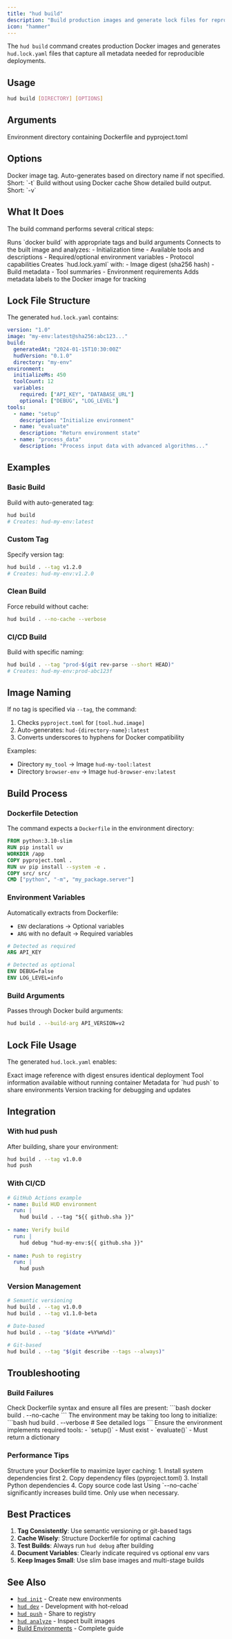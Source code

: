 ```yaml
---
title: "hud build"
description: "Build production images and generate lock files for reproducible environments"
icon: "hammer"
---
```


The `hud build` command creates production Docker images and generates `hud.lock.yaml` files that capture all metadata needed for reproducible deployments.

## Usage

```bash
hud build [DIRECTORY] [OPTIONS]
```

## Arguments

<ParamField path="directory" type="string" default=".">
  Environment directory containing Dockerfile and pyproject.toml
</ParamField>

## Options

<ParamField path="--tag" type="string" default="auto">
  Docker image tag. Auto-generates based on directory name if not specified. Short: `-t`
</ParamField>

<ParamField path="--no-cache" type="boolean" default="false">
  Build without using Docker cache
</ParamField>

<ParamField path="--verbose" type="boolean" default="false">
  Show detailed build output. Short: `-v`
</ParamField>

## What It Does

The build command performs several critical steps:

<Steps>
<Step title="Build Docker Image">
Runs `docker build` with appropriate tags and build arguments
</Step>

<Step title="Analyze Environment">
Connects to the built image and analyzes:
- Initialization time
- Available tools and descriptions
- Required/optional environment variables
- Protocol capabilities
</Step>

<Step title="Generate Lock File">
Creates `hud.lock.yaml` with:
- Image digest (sha256 hash)
- Build metadata
- Tool summaries
- Environment requirements
</Step>

<Step title="Label Image">
Adds metadata labels to the Docker image for tracking
</Step>
</Steps>

## Lock File Structure

The generated `hud.lock.yaml` contains:

```yaml
version: "1.0"
image: "my-env:latest@sha256:abc123..."
build:
  generatedAt: "2024-01-15T10:30:00Z"
  hudVersion: "0.1.0"
  directory: "my-env"
environment:
  initializeMs: 450
  toolCount: 12
  variables:
    required: ["API_KEY", "DATABASE_URL"]
    optional: ["DEBUG", "LOG_LEVEL"]
tools:
  - name: "setup"
    description: "Initialize environment"
  - name: "evaluate"
    description: "Return environment state"
  - name: "process_data"
    description: "Process input data with advanced algorithms..."
```

## Examples

### Basic Build

Build with auto-generated tag:

```bash
hud build
# Creates: hud-my-env:latest
```

### Custom Tag

Specify version tag:

```bash
hud build . --tag v1.2.0
# Creates: hud-my-env:v1.2.0
```

### Clean Build

Force rebuild without cache:

```bash
hud build . --no-cache --verbose
```

### CI/CD Build

Build with specific naming:

```bash
hud build . --tag "prod-$(git rev-parse --short HEAD)"
# Creates: hud-my-env:prod-abc123f
```

## Image Naming

If no tag is specified via `--tag`, the command:

1. Checks `pyproject.toml` for `[tool.hud.image]`
2. Auto-generates: `hud-{directory-name}:latest`
3. Converts underscores to hyphens for Docker compatibility

Examples:
- Directory `my_tool` → Image `hud-my-tool:latest`
- Directory `browser-env` → Image `hud-browser-env:latest`

## Build Process

### Dockerfile Detection

The command expects a `Dockerfile` in the environment directory:

```dockerfile
FROM python:3.10-slim
RUN pip install uv
WORKDIR /app
COPY pyproject.toml .
RUN uv pip install --system -e .
COPY src/ src/
CMD ["python", "-m", "my_package.server"]
```

### Environment Variables

Automatically extracts from Dockerfile:
- `ENV` declarations → Optional variables
- `ARG` with no default → Required variables

```dockerfile
# Detected as required
ARG API_KEY

# Detected as optional
ENV DEBUG=false
ENV LOG_LEVEL=info
```

### Build Arguments

Passes through Docker build arguments:

```bash
hud build . --build-arg API_VERSION=v2
```

## Lock File Usage

The generated `hud.lock.yaml` enables:

<CardGroup cols={2}>
<Card title="Reproducible Builds" icon="arrows-rotate">
  Exact image reference with digest ensures identical deployment
</Card>

<Card title="Quick Analysis" icon="gauge">
  Tool information available without running container
</Card>

<Card title="Registry Sharing" icon="share">
  Metadata for `hud push` to share environments
</Card>

<Card title="Dependency Tracking" icon="link">
  Version tracking for debugging and updates
</Card>
</CardGroup>

## Integration

### With hud push

After building, share your environment:

```bash
hud build . --tag v1.0.0
hud push
```

### With CI/CD

```yaml
# GitHub Actions example
- name: Build HUD environment
  run: |
    hud build . --tag "${{ github.sha }}"
    
- name: Verify build
  run: |
    hud debug "hud-my-env:${{ github.sha }}"
    
- name: Push to registry
  run: |
    hud push
```

### Version Management

```bash
# Semantic versioning
hud build . --tag v1.0.0
hud build . --tag v1.1.0-beta

# Date-based
hud build . --tag "$(date +%Y%m%d)"

# Git-based
hud build . --tag "$(git describe --tags --always)"
```

## Troubleshooting

### Build Failures

<AccordionGroup>
<Accordion title="Docker build error">
Check Dockerfile syntax and ensure all files are present:
```bash
docker build . --no-cache
```
</Accordion>

<Accordion title="Analysis timeout">
The environment may be taking too long to initialize:
```bash
hud build . --verbose  # See detailed logs
```
</Accordion>

<Accordion title="Lock file not generated">
Ensure the environment implements required tools:
- `setup()` - Must exist
- `evaluate()` - Must return a dictionary
</Accordion>
</AccordionGroup>

### Performance Tips

<Tip>
Structure your Dockerfile to maximize layer caching:
1. Install system dependencies first
2. Copy dependency files (pyproject.toml)
3. Install Python dependencies
4. Copy source code last
</Tip>

<Warning>
Using `--no-cache` significantly increases build time. Only use when necessary.
</Warning>

## Best Practices

1. **Tag Consistently**: Use semantic versioning or git-based tags
2. **Cache Wisely**: Structure Dockerfile for optimal caching
3. **Test Builds**: Always run `hud debug` after building
4. **Document Variables**: Clearly indicate required vs optional env vars
5. **Keep Images Small**: Use slim base images and multi-stage builds

## See Also

- [`hud init`](/reference/cli/init) - Create new environments
- [`hud dev`](/reference/cli/dev) - Development with hot-reload
- [`hud push`](/reference/cli/push) - Share to registry
- [`hud analyze`](/reference/cli/analyze) - Inspect built images
- [Build Environments](/build-environments) - Complete guide
